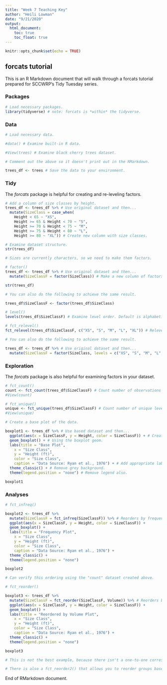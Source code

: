 ```yaml
---
title: "Week 7 Teaching Key"
author: "Heili Lowman"
date: "9/21/2020"
output: 
  html_document:
    toc: true
    toc_float: true
---
```


```r
knitr::opts_chunk$set(echo = TRUE)
```

## forcats tutorial

This is an R Markdown document that will walk through a forcats tutorial prepared for SCCWRP's Tidy Tuesday series.

### Packages

```r

# Load necessary packages.
library(tidyverse) # note: forcats is *within* the tidyverse.

```

### Data

```r

# Load necessary data.

#data() # Examine built-in R data.

#View(trees) # Examine black cherry trees dataset.

# Comment out the above so it doesn't print out in the RMarkdown.

trees_df <- trees # Save the data to your environment.

```

### Tidy

The *forcats* package is helpful for creating and re-leveling factors.

```r

# Add a column of size classes by height.
trees_df <- trees_df %>% # Use original dataset and then...
  mutate(SizeClass = case_when(
    Height < 65 ~ "XS",
    Height >= 65 & Height < 70 ~ "S",
    Height >= 70 & Height < 75 ~ "M",
    Height >= 75 & Height < 80 ~ "L",
    Height >= 80 ~ "XL")) # Create new column with size classes.

# Examine dataset structure.
str(trees_df)

# Sizes are currently characters, so we need to make them factors.

# factor()
trees_df <- trees_df %>% # Use original dataset and then...
  mutate(SizeClassF = factor(SizeClass)) # Make a new column of factors.

str(trees_df)

# You can also do the following to achieve the same result.

trees_df$SizeClassF <- factor(trees_df$SizeClass)

# level()
levels(trees_df$SizeClassF) # Examine level order. Default is alphabetical order.

# fct_relevel()
fct_relevel(trees_df$SizeClassF, c("XS", "S", "M", "L", "XL")) # Relevel manually.

# You can also do the following to achieve the same result.

trees_df <- trees_df %>% # Use original dataset and then...
  mutate(SizeClassF = factor(SizeClass, levels = c("XS", "S", "M", "L", "XL"))) # Make a new column of manually leveled factors.

```

### Exploration

The *forcats* package is also helpful for examining factors in your dataset.

```r

# fct_count()
count <- fct_count(trees_df$SizeClassF) # Count number of observations in each level.
#View(count)

# fct_unique()
unique <- fct_unique(trees_df$SizeClassF) # Count number of unique levels.
#View(unique)

# Create a base plot of the data.

boxplot1 <- trees_df %>% # Use based dataset and then...
  ggplot(aes(x = SizeClassF, y = Height, color = SizeClassF)) + # Create a ggplot.
  geom_boxplot() + # Using the boxplot geom.
  labs(title = "Base Plot",
    x = "Size Class",
    y = "Height (ft)",
    color = "Size Class",
    caption = "Data Source: Ryan et al., 1976") + # Add appropriate labels.
  theme_classic() + # Remove grey background.
  theme(legend.position = "none") # Remove legend also.

boxplot1

```

### Analyses

```r

# fct_infreq()

boxplot2 <- trees_df %>%
  mutate(SizeClassF = fct_infreq(SizeClassF)) %>% # Reorders by frequency of observations.
  ggplot(aes(x = SizeClassF, y = Height, color = SizeClassF)) +
  geom_boxplot() +
  labs(title = "Frequency Plot",
    x = "Size Class",
    y = "Height (ft)",
    color = "Size Class",
    caption = "Data Source: Ryan et al., 1976") +
  theme_classic() +
  theme(legend.position = "none")

boxplot2

# Can verify this ordering using the "count" dataset created above.

# fct_reorder()

boxplot3 <- trees_df %>%
  mutate(SizeClassF = fct_reorder(SizeClassF, Volume)) %>% # Reorders by height data.
  ggplot(aes(x = SizeClassF, y = Height, color = SizeClassF)) +
  geom_boxplot() +
  labs(title = "Reordered by Volume Plot",
    x = "Size Class",
    y = "Height (ft)",
    color = "Size Class",
    caption = "Data Source: Ryan et al., 1976") +
  theme_classic() +
  theme(legend.position = "none")

boxplot3

# This is not the best example, because there isn't a one-to-one correspondence of size class (n = 5) to volume (n=31).

# There is also a fct_reorder2() that allows you to reorder groups based on how their values plot on a graph using other variables for x and y.

```

End of RMarkdown document.